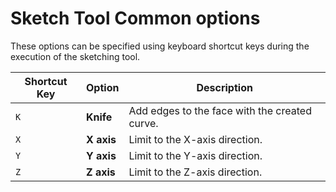 # Sketch Tool Common options

These options can be specified using keyboard shortcut keys during the execution of the sketching tool.

| Shortcut Key | Option | Description                                   |
| ------------ | ------ | --------------------------------------------- |
| `K`            | **Knife**  | Add edges to the face with the created curve. |
| `X`            | **X axis** | Limit to the X-axis direction.|
| `Y`            | **Y axis** | Limit to the Y-axis direction. |
| `Z`            | **Z axis** | Limit to the Z-axis direction. |

